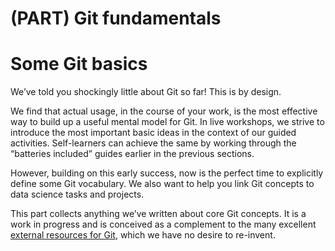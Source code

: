 # (PART) Git fundamentals {-} 

# Some Git basics {#git-intro .unnumbered}

We've told you shockingly little about Git so far! This is by design.

We find that actual usage, in the course of your work, is the most effective way
to build up a useful mental model for Git. In live workshops, we strive to
introduce the most important basic ideas in the context of our guided
activities. Self-learners can achieve the same by working through the "batteries
included" guides earlier in the previous sections.

However, building on this early success, now is the perfect time to explicitly
define some Git vocabulary. We also want to help you link Git concepts to data
science tasks and projects.

This part collects anything we've written about core Git concepts. It is a work
in progress and is conceived as a complement to the many excellent
[external resources for Git](#resources), which we have no desire to re-invent.
